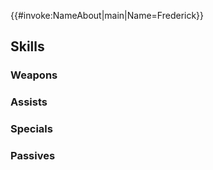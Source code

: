 {{#invoke:NameAbout|main|Name=Frederick}}{{HeroPage Tabs}}
{{Hero Infobox
|Name=Frederick
|Title=Polite Knight
|GrowthModifier=None
|WeaponType=Green Axe
|Origin=Fire Emblem Awakening
|Gender=Male
|MoveType=Cavalry
|actorEN=Kyle Hebert
|actorJP=小野大輔
|artist=スエカネクミコ
|releaseDate=February 2, 2017
|poolDate=February 2, 2017
|randomStartTime=2017-02-02T07:00:00Z
|poolRarities=3,4
|TagID=フレデリク
|InternalID=55
|cv1=10
|cv2=100600
|description=A knight who serves the royal house of Ylisse and helps lead Chrom's Shepherds. Appears in Fire Emblem Awakening.
}}
{{Stats Page
|Lv1HP=19|Lv1ATK=9|Lv1SPD=6|Lv1DEF=8|Lv1RES=4
|GRHP=55|GRATK=60|GRSPD=45|GRDEF=65|GRRES=25
}}
==Skills==
===Weapons===
{{Weapons Table
|weapon1=Iron Axe
|weapon1Default=1
|weapon1Unlock=1
|weapon2=Steel Axe
|weapon2Default=3
|weapon2Unlock=2
|weapon3=Hammer
|weapon3Default=4
|weapon3Unlock=3
|weapon4=Hammer+
|weapon4Default=5
|weapon4Unlock=5
|weapon5=Frederick's Axe
|weapon5Default=
|weapon5Unlock=5
}}

===Assists===
{{Assists Table}}
===Specials===
{{Specials Table
|special1=New Moon
|special1Default=4
|special1Unlock=3
|special2=Luna
|special2Default=
|special2Unlock=4
}}
===Passives===
{{Passives Table
|passiveB1=Wings of Mercy 1
|passiveB2=Wings of Mercy 2
|passiveB3=Wings of Mercy 3
|passiveB1Unlock=3
|passiveB2Unlock=4
|passiveB3Unlock=5
|passiveC1=Fortify Def 1
|passiveC2=Fortify Def 2
|passiveC3=Fortify Def 3
|passiveC1Unlock=1
|passiveC2Unlock=2
|passiveC3Unlock=4
}}
{{Heroes Navbox}}